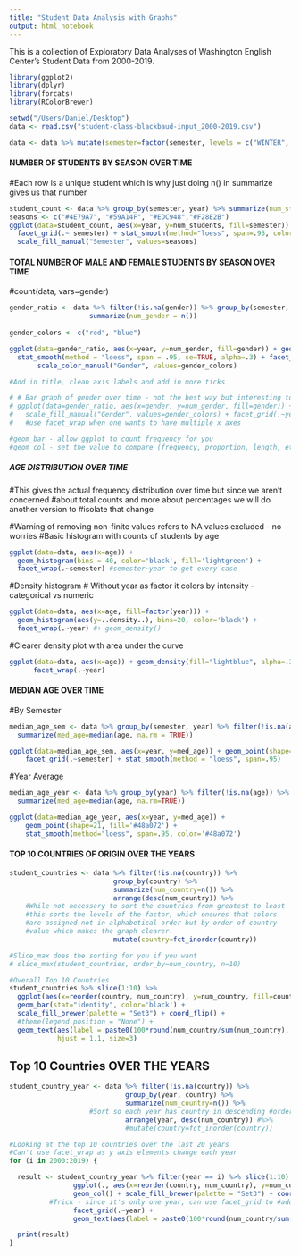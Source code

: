 ```yaml
---
title: "Student Data Analysis with Graphs"
output: html_notebook
---
```

This is a collection of Exploratory Data Analyses of Washington English Center's Student Data from 2000-2019. 

```r
library(ggplot2)
library(dplyr)
library(forcats)
library(RColorBrewer)

setwd("/Users/Daniel/Desktop")
data <- read.csv("student-class-blackbaud-input_2000-2019.csv")

data <- data %>% mutate(semester=factor(semester, levels = c("WINTER", "SPRING", "SUMMER", "FALL")))
```

#### NUMBER OF STUDENTS BY SEASON OVER TIME ####
#Each row is a unique student which is why just doing n() in summarize gives us that number

```r
student_count <- data %>% group_by(semester, year) %>% summarize(num_students=n())
seasons <- c("#4E79A7", "#59A14F", "#EDC948","#F28E2B")
ggplot(data=student_count, aes(x=year, y=num_students, fill=semester)) + geom_point(shape=21, size=2) +
  facet_grid(.~ semester) + stat_smooth(method="loess", span=.95, color="#76B7B2") +
  scale_fill_manual("Semester", values=seasons)
```
#### TOTAL NUMBER OF MALE AND FEMALE STUDENTS BY SEASON OVER TIME ####
#count(data, vars=gender)
```r
gender_ratio <- data %>% filter(!is.na(gender)) %>% group_by(semester, year, gender) %>%
                    summarize(num_gender = n())
                      
gender_colors <- c("red", "blue")

ggplot(data=gender_ratio, aes(x=year, y=num_gender, fill=gender)) + geom_point(shape=21, alpha=.8, color='black') +
  stat_smooth(method = "loess", span = .95, se=TRUE, alpha=.3) + facet_grid(.~semester) +
       scale_color_manual("Gender", values=gender_colors) 

#Add in title, clean axis labels and add in more ticks

# # Bar graph of gender over time - not the best way but interesting to make
# ggplot(data=gender_ratio, aes(x=gender, y=num_gender, fill=gender)) + geom_col() +
#   scale_fill_manual("Gender", values=gender_colors) + facet_grid(.~year) 
#   #use facet_wrap when one wants to have multiple x axes

#geom_bar - allow ggplot to count frequency for you
#geom_col - set the value to compare (frequency, proportion, length, etc.)

```
##### AGE DISTRIBUTION OVER TIME ####

#This gives the actual frequency distribution over time but since we aren't concerned 
#about total counts and more about percentages we will do another version to
#isolate that change

#Warning of removing non-finite values refers to NA values excluded - no worries
#Basic histogram with counts of students by age
```r
ggplot(data=data, aes(x=age)) + 
  geom_histogram(bins = 40, color='black', fill='lightgreen') +
  facet_wrap(.~semester) #semester~year to get every case
```
#Density histogram
# Without year as factor it colors by intensity - categorical vs numeric 
```r
ggplot(data=data, aes(x=age, fill=factor(year))) + 
  geom_histogram(aes(y=..density..), bins=20, color='black') + 
  facet_wrap(.~year) #+ geom_density()
```
#Clearer density plot with area under the curve
```r
ggplot(data=data, aes(x=age)) + geom_density(fill="lightblue", alpha=.3) + 
      facet_wrap(.~year)
```
#### MEDIAN AGE OVER TIME ####

#By Semester
```r
median_age_sem <- data %>% group_by(semester, year) %>% filter(!is.na(age)) %>%
  summarize(med_age=median(age, na.rm = TRUE))

ggplot(data=median_age_sem, aes(x=year, y=med_age)) + geom_point(shape=21, fill="#56B4E9") + 
    facet_grid(.~semester) + stat_smooth(method = "loess", span=.95)
```
#Year Average
```r
median_age_year <- data %>% group_by(year) %>% filter(!is.na(age)) %>%
  summarize(med_age=median(age, na.rm=TRUE))

ggplot(data=median_age_year, aes(x=year, y=med_age)) + 
    geom_point(shape=21, fill='#48a072') +
    stat_smooth(method="loess", span=.95, color='#48a072')
```
#### TOP 10 COUNTRIES OF ORIGIN OVER THE YEARS ####
```r
student_countries <- data %>% filter(!is.na(country)) %>%
                          group_by(country) %>%
                          summarize(num_country=n()) %>%
                          arrange(desc(num_country)) %>%
    #While not necessary to sort the countries from greatest to least
    #this sorts the levels of the factor, which ensures that colors
    #are assigned not in alphabetical order but by order of country
    #value which makes the graph clearer.
                          mutate(country=fct_inorder(country))

#Slice_max does the sorting for you if you want
# slice_max(student_countries, order_by=num_country, n=10)

#Overall Top 10 Countries
student_countries %>% slice(1:10) %>%
  ggplot(aes(x=reorder(country, num_country), y=num_country, fill=country)) +
  geom_bar(stat="identity", color='black') + 
  scale_fill_brewer(palette = "Set3") + coord_flip() +
  #theme(legend.position = "None") + 
  geom_text(aes(label = paste0(100*round(num_country/sum(num_country), 3), "%")),
            hjust = 1.1, size=3)
```
## Top 10 Countries OVER THE YEARS ##
```r
student_country_year <- data %>% filter(!is.na(country)) %>%
                             group_by(year, country) %>%
                             summarize(num_country=n()) %>%
                    #Sort so each year has country in descending #order based on counts
                             arrange(year, desc(num_country)) #%>%
                             #mutate(country=fct_inorder(country))

#Looking at the top 10 countries over the last 20 years
#Can't use facet_wrap as y axis elements change each year
for (i in 2000:2019) {

  result <- student_country_year %>% filter(year == i) %>% slice(1:10) %>%
                ggplot(., aes(x=reorder(country, num_country), y=num_country, fill=country)) +
                geom_col() + scale_fill_brewer(palette = "Set3") + coord_flip() +
          #Trick - since it's only one year, can use facet_grid to #add the title
                facet_grid(.~year) +
                geom_text(aes(label = paste0(100*round(num_country/sum(num_country), 3), "%, ", num_country)), hjust = 1, size=3)

  print(result)
}
```
